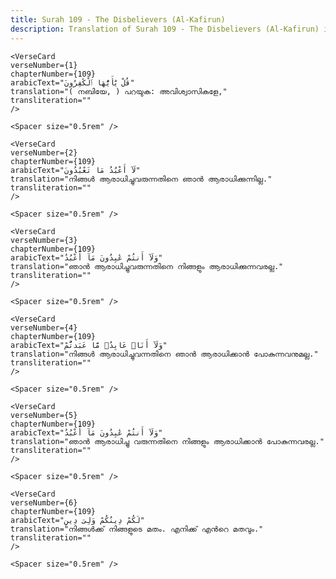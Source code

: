 ```yaml
---
title: Surah 109 - The Disbelievers (Al-Kafirun)  
description: Translation of Surah 109 - The Disbelievers (Al-Kafirun) in Malayalam
---
```







    <VerseCard 
    verseNumber={1}
    chapterNumber={109}
    arabicText="قُلْ يَٰٓأَيُّهَا ٱلْكَٰفِرُونَ"
    translation="( നബിയേ, ) പറയുക: അവിശ്വാസികളേ,"
    transliteration=""
    />

    <Spacer size="0.5rem" />
                
    <VerseCard 
    verseNumber={2}
    chapterNumber={109}
    arabicText="لَآ أَعْبُدُ مَا تَعْبُدُونَ"
    translation="നിങ്ങള്‍ ആരാധിച്ചുവരുന്നതിനെ ഞാന്‍ ആരാധിക്കുന്നില്ല."
    transliteration=""
    />

    <Spacer size="0.5rem" />
                
    <VerseCard 
    verseNumber={3}
    chapterNumber={109}
    arabicText="وَلَآ أَنتُمْ عَٰبِدُونَ مَآ أَعْبُدُ"
    translation="ഞാന്‍ ആരാധിച്ചുവരുന്നതിനെ നിങ്ങളും ആരാധിക്കുന്നവരല്ല."
    transliteration=""
    />

    <Spacer size="0.5rem" />
                
    <VerseCard 
    verseNumber={4}
    chapterNumber={109}
    arabicText="وَلَآ أَنَا۠ عَابِدٌۭ مَّا عَبَدتُّمْ"
    translation="നിങ്ങള്‍ ആരാധിച്ചുവന്നതിനെ ഞാന്‍ ആരാധിക്കാന്‍ പോകുന്നവനുമല്ല."
    transliteration=""
    />

    <Spacer size="0.5rem" />
                
    <VerseCard 
    verseNumber={5}
    chapterNumber={109}
    arabicText="وَلَآ أَنتُمْ عَٰبِدُونَ مَآ أَعْبُدُ"
    translation="ഞാന്‍ ആരാധിച്ചു വരുന്നതിനെ നിങ്ങളും ആരാധിക്കാന്‍ പോകുന്നവരല്ല."
    transliteration=""
    />

    <Spacer size="0.5rem" />
                
    <VerseCard 
    verseNumber={6}
    chapterNumber={109}
    arabicText="لَكُمْ دِينُكُمْ وَلِىَ دِينِ"
    translation="നിങ്ങള്‍ക്ക്‌ നിങ്ങളുടെ മതം. എനിക്ക്‌ എന്‍റെ മതവും."
    transliteration=""
    />

    <Spacer size="0.5rem" />
                